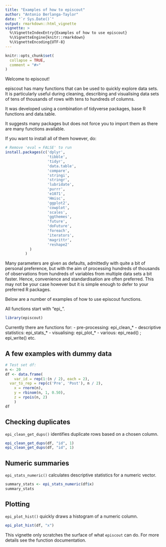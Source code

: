 ```yaml
---
title: "Examples of how to episcout"
author: "Antonio Berlanga-Taylor"
date: "`r Sys.Date()`"
output: rmarkdown::html_vignette
vignette: >
  %\VignetteIndexEntry{Examples of how to use episcout}
  %\VignetteEngine{knitr::rmarkdown}
  %\VignetteEncoding{UTF-8}
---
```


```r
knitr::opts_chunk$set(
  collapse = TRUE,
  comment = "#>"
)
```

Welcome to episcout!

episcout has many functions that can be used to quickly explore data sets. It is particularly useful during cleaning, describing and visualising data sets of tens of thousands of rows with tens to hundreds of columns.

It was developed using a combination of tidyverse packages, base R functions and data.table.

It suggests many packages but does not force you to import them as there are many functions available.

If you want to install all of them however, do:

```r
# Remove 'eval = FALSE' to run
install.packages(c('dplyr',
                   'tibble',
                   'tidyr',
                   'data.table',
                   'compare',
                   'stringi',
                   'stringr',
                   'lubridate',
                   'purrr',
                   'e1071',
                   'Hmisc',
                   'ggplot2',
                   'cowplot',
                   'scales',
                   'ggthemes',
                   'future',
                   'doFuture',
                   'foreach',
                   'iterators',
                   'magrittr',
                   'reshape2'
		   )
		 )
```

Many parameters are given as defaults, admittedly with quite a bit of personal preference, but with the aim of processing hundreds of thousands of observations from hundreds of variables from multiple data sets a bit faster. Hence, convenience and standardisation are often preferred. This may not be your case however but it is simple enough to defer to your preferred R packages.

Below are a number of examples of how to use episcout functions.

All functions start with "epi\_".

```r
library(episcout)
```


Currently there are functions for:
- pre-processing: epi\_clean\_\*
- descriptive statistics: epi\_stats\_\*
- visualising: epi\_plot\_\*
- various: epi\_read() ; epi\_write() etc.

## A few examples with dummy data

```r
# Test set df:
n <- 20
df <- data.frame(
	var_id = rep(1:(n / 2), each = 2),
  var_to_rep = rep(c('Pre', 'Post'), n / 2),
	x = rnorm(n),
	y = rbinom(n, 1, 0.50),
	z = rpois(n, 2)
	)
df
```

## Checking duplicates

`epi_clean_get_dups()` identifies duplicate rows based on a chosen column.
```r
epi_clean_get_dups(df, "id", 1)
epi_clean_get_dups(df, "id", 1)
```

## Numeric summaries

`epi_stats_numeric()` calculates descriptive statistics for a numeric vector.

```r
summary_stats <- epi_stats_numeric(df$x)
summary_stats
```

## Plotting

`epi_plot_hist()` quickly draws a histogram of a numeric column.

```r
epi_plot_hist(df, "x")
```

This vignette only scratches the surface of what `episcout` can do. For more details see the function documentation.

